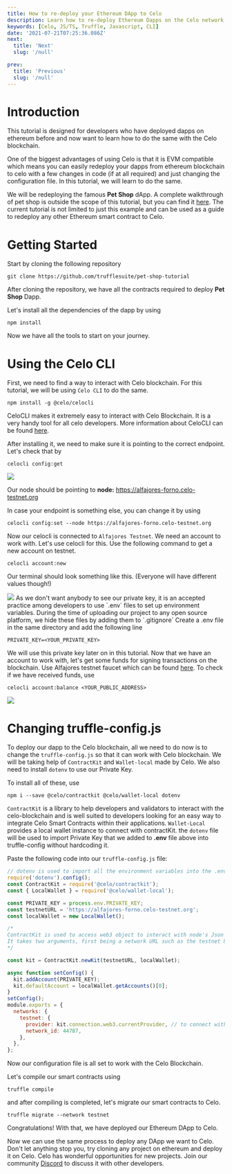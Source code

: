 ```yaml
---
title: How to re-deploy your Ethereum DApp to Celo
description: Learn how to re-deploy Ethereum Dapps on the Celo network
keywords: [Celo, JS/TS, Truffle, Javascript, CLI]
date: '2021-07-21T07:25:36.086Z'
next:
  title: 'Next'
  slug: '/null'

prev:
  title: 'Previous'
  slug: '/null'
---
```


# Introduction

This tutorial is designed for developers who have deployed dapps on ethereum before and now want to learn how to do the same with the Celo blockchain.

One of the biggest advantages of using Celo is that it is EVM compatible which means you can easily redeploy your dapps from ethereum blockchain to celo with a few changes in code (if at all required) and just changing the configuration file. In this tutorial, we will learn to do the same.

We will be redeploying the famous **Pet Shop** dApp. A complete walkthrough of pet shop is outside the scope of this tutorial, but you can find it [here](https://www.trufflesuite.com/tutorials/pet-shop). The current tutorial is not limited to just this example and can be used as a guide to redeploy any other Ethereum smart contract to Celo.

# Getting Started

Start by cloning the following repository

```text
git clone https://github.com/trufflesuite/pet-shop-tutorial
```

After cloning the repository, we have all the contracts required to deploy **Pet Shop** Dapp.

Let's install all the dependencies of the dapp by using

```text
npm install
```

Now we have all the tools to start on your journey.

# Using the Celo CLI

First, we need to find a way to interact with Celo blockchain. For this tutorial, we will be using `Celo CLI` to do the same.

```text
npm install -g @celo/celocli
```

CeloCLI makes it extremely easy to interact with Celo Blockchain. It is a very handy tool for all celo developers. More information about CeloCLI can be found [here](https://docs.celo.org/celo-owner-guide/quick-start).

After installing it, we need to make sure it is pointing to the correct endpoint. Let's check that by

```text
celocli config:get
```

![](./assets/celo-redeploy-ethereum-dapps-on-celo-image-1.png)

Our node should be pointing to **node:** <https://alfajores-forno.celo-testnet.org>

In case your endpoint is something else, you can change it by using

```text
celocli config:set --node https://alfajores-forno.celo-testnet.org
```

Now our celocli is connected to `Alfajores Testnet`. We need an account to work with. Let's use celocli for this. Use the following command to get a new account on testnet.

```text
celocli account:new
```

Our terminal should look something like this. (Everyone will have different values though!)

![](./assets/celo-redeploy-ethereum-dapps-on-celo-image-2.png) As we don't want anybody to see our private key, it is an accepted practice among developers to use \`.env\` files to set up environment variables. During the time of uploading our project to any open source platform, we hide these files by adding them to \`.gitignore\` Create a .env file in the same directory and add the following line

```text
PRIVATE_KEY=<YOUR_PRIVATE_KEY>
```

We will use this private key later on in this tutorial. Now that we have an account to work with, let's get some funds for signing transactions on the blockchain. Use Alfajores testnet faucet which can be found [here](https://celo.org/developers/faucet). To check if we have received funds, use

```text
celocli account:balance <YOUR_PUBLIC_ADDRESS>
```

![](./assets/celo-redeploy-ethereum-dapps-on-celo-image-3.png)

# Changing truffle-config.js

To deploy our dapp to the Celo blockchain, all we need to do now is to change the `truffle-config.js` so that it can work with Celo blockchain. We will be taking help of `ContractKit` and `Wallet-local` made by Celo. We also need to install `dotenv` to use our Private Key.

To install all of these, use

```text
npm i --save @celo/contractkit @celo/wallet-local dotenv
```

`ContractKit` is a library to help developers and validators to interact with the celo-blockchain and is well suited to developers looking for an easy way to integrate Celo Smart Contracts within their applications. `Wallet-Local` provides a local wallet instance to connect with contractKit. the `dotenv` file will be used to import Private Key that we added to **.env** file above into truffle-config without hardcoding it.

Paste the following code into our `truffle-config.js` file:

```javascript
// dotenv is used to import all the environment variables into the .env file
require('dotenv').config();
const ContractKit = require('@celo/contractkit');
const { LocalWallet } = require('@celo/wallet-local');

const PRIVATE_KEY = process.env.PRIVATE_KEY;
const testnetURL = 'https://alfajores-forno.celo-testnet.org';
const localWallet = new LocalWallet();

/*
ContractKit is used to access web3 object to interact with node's Json RPC API.
It takes two arguments, first being a network URL such as the testnet URL and secondly, a wallet instance for signing transactions.
*/

const kit = ContractKit.newKit(testnetURL, localWallet);

async function setConfig() {
  kit.addAccount(PRIVATE_KEY);
  kit.defaultAccount = localWallet.getAccounts()[0];
}
setConfig();
module.exports = {
  networks: {
    testnet: {
      provider: kit.connection.web3.currentProvider, // to connect with Alfajores testnet
      network_id: 44787,
    },
  },
};
```

Now our configuration file is all set to work with the Celo Blockchain.

Let's compile our smart contracts using

```text
truffle compile
```

and after compiling is completed, let's migrate our smart contracts to Celo.

```text
truffle migrate --network testnet
```

Congratulations! With that, we have deployed our Ethereum DApp to Celo.

Now we can use the same process to deploy any DApp we want to Celo. Don't let anything stop you, try cloning any project on ethereum and deploy it on Celo. Celo has wonderful opportunities for new projects. Join our community [Discord](https://figment.io/devchat) to discuss it with other developers.
